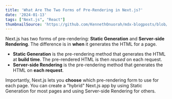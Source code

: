 ```yaml
---
title: 'What Are The Two Forms of Pre-Rendering in Next.js?'
date: '2024-01-13'
tags: ["Next.js", "React"]
thumbnailSource: 'https://github.com/KennethOnuorah/mdx-blogposts/blob/main/images/pre-rendering.png'
---
```


Next.js has two forms of pre-rendering: **Static Generation** and **Server-side Rendering**. The difference is in **when** it generates the HTML for a page.

- **Static Generation** is the pre-rendering method that generates the HTML at **build time**. The pre-rendered HTML is then _reused_ on each request.
- **Server-side Rendering** is the pre-rendering method that generates the HTML on **each request**.

Importantly, Next.js lets you **choose** which pre-rendering form to use for each page. You can create a "hybrid" Next.js app by using Static Generation for most pages and using Server-side Rendering for others.